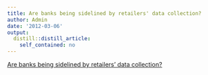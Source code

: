 ```yaml
---
title: Are banks being sidelined by retailers' data collection?
author: Admin
date: '2012-03-06'
output:
  distill::distill_article:
    self_contained: no
---
```


[Are banks being sidelined by retailers' data collection?](http://dealbook.nytimes.com/2012/02/28/live-blog-investor-day-at-jpmorgan-chase/)
